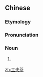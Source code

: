 ==Chinese==
{{zh-forms|type=21|alt=功夫茶}}
{{wikipedia|lang=zh}}

===Etymology===
{{rfe|lang=zh}}

===Pronunciation===
{{zh-pron
|m=gōngfūchá,tl2=y
|c=gung1 fu1 caa4
|md=gĕ̤ng-hŭ-dà
|mn=kang-hu-tê
|mn-t=gang1 hu1 dê5
|cat=n
}}

===Noun===
{{zh-noun}}

# {{w|gongfu tea}} {{gloss|a concentrated kind of tea common in [[Chaoshan]], [[Fujian]] and [[Taiwan]]}}

{{zh-cat|Tea}}

[[zh:工夫茶]]